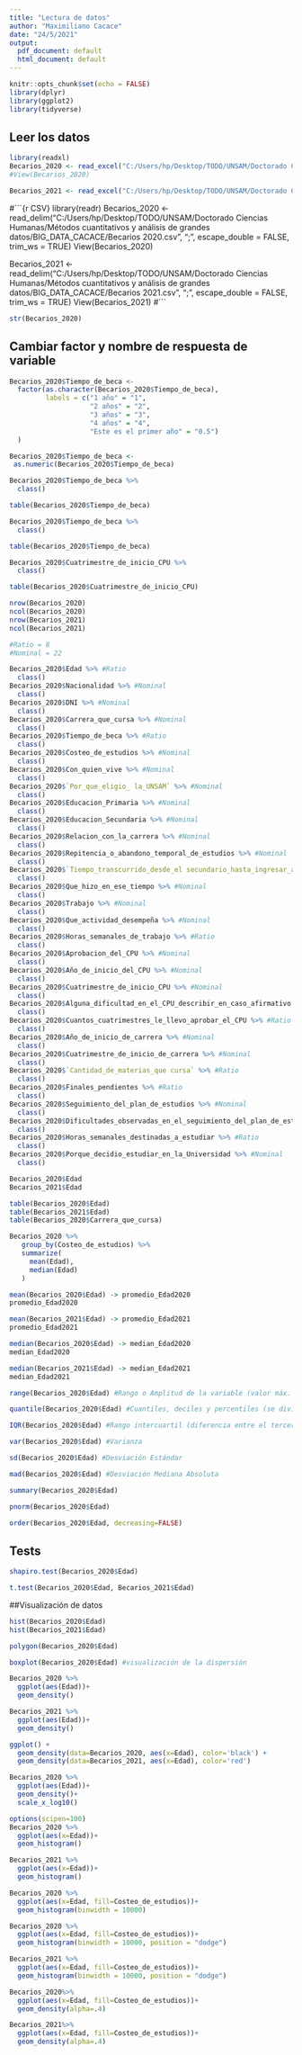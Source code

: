 ```yaml
---
title: "Lectura de datos"
author: "Maximiliano Cacace"
date: "24/5/2021"
output:
  pdf_document: default
  html_document: default
---
```


```r
knitr::opts_chunk$set(echo = FALSE)
library(dplyr)
library(ggplot2)
library(tidyverse)
```
## Leer los datos
```r
library(readxl)
Becarios_2020 <- read_excel("C:/Users/hp/Desktop/TODO/UNSAM/Doctorado Ciencias Humanas/Métodos cuantitativos y análisis de grandes datos/BIG_DATA_CACACE/Becarios 2020.xlsx")
#View(Becarios_2020)

Becarios_2021 <- read_excel("C:/Users/hp/Desktop/TODO/UNSAM/Doctorado Ciencias Humanas/Métodos cuantitativos y análisis de grandes datos/BIG_DATA_CACACE/Becarios 2021.xlsx")
```

#```{r CSV}
library(readr)
Becarios_2020 <- read_delim("C:/Users/hp/Desktop/TODO/UNSAM/Doctorado Ciencias Humanas/Métodos cuantitativos y análisis de grandes datos/BIG_DATA_CACACE/Becarios 2020.csv", 
    ";", escape_double = FALSE, trim_ws = TRUE)
View(Becarios_2020)

Becarios_2021 <- read_delim("C:/Users/hp/Desktop/TODO/UNSAM/Doctorado Ciencias Humanas/Métodos cuantitativos y análisis de grandes datos/BIG_DATA_CACACE/Becarios 2021.csv", 
    ";", escape_double = FALSE, trim_ws = TRUE)
View(Becarios_2021)
#```

```r
str(Becarios_2020)
```

## Cambiar factor y nombre de respuesta de variable

```r
Becarios_2020$Tiempo_de_beca <- 
  factor(as.character(Becarios_2020$Tiempo_de_beca), 
         labels = c("1 año" = "1",
                    "2 años" = "2",
                    "3 años" = "3",
                    "4 años" = "4",
                    "Este es el primer año" = "0.5")
  )

Becarios_2020$Tiempo_de_beca <- 
 as.numeric(Becarios_2020$Tiempo_de_beca)

Becarios_2020$Tiempo_de_beca %>%
  class()

table(Becarios_2020$Tiempo_de_beca)
```

```r
Becarios_2020$Tiempo_de_beca %>%
  class()

table(Becarios_2020$Tiempo_de_beca)
```
```r
Becarios_2020$Cuatrimestre_de_inicio_CPU %>%
  class()

table(Becarios_2020$Cuatrimestre_de_inicio_CPU)
```


```r
nrow(Becarios_2020)
ncol(Becarios_2020)
nrow(Becarios_2021)
ncol(Becarios_2021)
```

```r
#Ratio = 8
#Nominal = 22

Becarios_2020$Edad %>% #Ratio
  class()
Becarios_2020$Nacionalidad %>% #Nominal
  class()
Becarios_2020$DNI %>% #Nominal
  class()
Becarios_2020$Carrera_que_cursa %>% #Nominal
  class()
Becarios_2020$Tiempo_de_beca %>% #Ratio
  class()
Becarios_2020$Costeo_de_estudios %>% #Nominal
  class()
Becarios_2020$Con_quien_vive %>% #Nominal
  class()
Becarios_2020$`Por_que_eligio_ la_UNSAM` %>% #Nominal
  class()
Becarios_2020$Educacion_Primaria %>% #Nominal
  class()
Becarios_2020$Educacion_Secundaria %>% #Nominal
  class()
Becarios_2020$Relacion_con_la_carrera %>% #Nominal
  class()
Becarios_2020$Repitencia_o_abandono_temporal_de_estudios %>% #Nominal
  class()
Becarios_2020$`Tiempo_transcurrido_desde_el secundario_hasta_ingresar_a_la_universidad` %>% #Ratio
  class()
Becarios_2020$Que_hizo_en_ese_tiempo %>% #Nominal
  class()
Becarios_2020$Trabajo %>% #Nominal
  class()
Becarios_2020$Que_actividad_desempeña %>% #Nominal
  class()
Becarios_2020$Horas_semanales_de_trabajo %>% #Ratio
  class()
Becarios_2020$Aprobacion_del_CPU %>% #Nominal
  class()
Becarios_2020$Año_de_inicio_del_CPU %>% #Nominal
  class()
Becarios_2020$Cuatrimestre_de_inicio_CPU %>% #Nominal
  class()
Becarios_2020$Alguna_dificultad_en_el_CPU_describir_en_caso_afirmativo %>% #Nominal
  class()
Becarios_2020$Cuantos_cuatrimestres_le_llevo_aprobar_el_CPU %>% #Ratio
  class()
Becarios_2020$Año_de_inicio_de_carrera %>% #Nominal
  class()
Becarios_2020$Cuatrimestre_de_inicio_de_carrera %>% #Nominal
  class()
Becarios_2020$`Cantidad_de_materias_que cursa` %>% #Ratio
  class()
Becarios_2020$Finales_pendientes %>% #Ratio
  class()
Becarios_2020$Seguimiento_del_plan_de_estudios %>% #Nominal
  class()
Becarios_2020$Dificultades_observadas_en_el_seguimiento_del_plan_de_estudios %>% #Nominal
  class()
Becarios_2020$Horas_semanales_destinadas_a_estudiar %>% #Ratio
  class()
Becarios_2020$Porque_decidio_estudiar_en_la_Universidad %>% #Nominal
  class()
```

```r
Becarios_2020$Edad
Becarios_2021$Edad
```

```r
table(Becarios_2020$Edad)
table(Becarios_2021$Edad)
table(Becarios_2020$Carrera_que_cursa)
```

```r
Becarios_2020 %>% 
   group_by(Costeo_de_estudios) %>% 
   summarize(
     mean(Edad),
     median(Edad)
   )
```

```r
mean(Becarios_2020$Edad) -> promedio_Edad2020
promedio_Edad2020

mean(Becarios_2021$Edad) -> promedio_Edad2021
promedio_Edad2021

median(Becarios_2020$Edad) -> median_Edad2020 
median_Edad2020

median(Becarios_2021$Edad) -> median_Edad2021
median_Edad2021
```

```r
range(Becarios_2020$Edad) #Rango o Amplitud de la variable (valor máx. y min.)

quantile(Becarios_2020$Edad) #Cuantiles, deciles y percentiles (se dividen las obs. en 4 partes iguales = 5 valores)

IQR(Becarios_2020$Edad) #Rango intercuartil (diferencia entre el tercer y el primer cuartil de una distribución)

var(Becarios_2020$Edad) #Varianza

sd(Becarios_2020$Edad) #Desviación Estándar

mad(Becarios_2020$Edad) #Desviación Mediana Absoluta
```

```r
summary(Becarios_2020$Edad)
```

```r
pnorm(Becarios_2020$Edad)
```

```r
order(Becarios_2020$Edad, decreasing=FALSE)
```

## Tests

```r
shapiro.test(Becarios_2020$Edad)
```

```r
t.test(Becarios_2020$Edad, Becarios_2021$Edad)
```

##Visualización de datos

```r
hist(Becarios_2020$Edad)
hist(Becarios_2021$Edad)
```

```r
polygon(Becarios_2020$Edad)
```


```r
boxplot(Becarios_2020$Edad) #visualización de la dispersión
```

```r
Becarios_2020 %>% 
  ggplot(aes(Edad))+
  geom_density()

Becarios_2021 %>% 
  ggplot(aes(Edad))+
  geom_density()
```

```r
ggplot() + 
  geom_density(data=Becarios_2020, aes(x=Edad), color='black') +
  geom_density(data=Becarios_2021, aes(x=Edad), color='red')
```


```r
Becarios_2020 %>% 
  ggplot(aes(Edad))+
  geom_density()+
  scale_x_log10()
```

```r
options(scipen=100)
Becarios_2020 %>% 
  ggplot(aes(x=Edad))+
  geom_histogram()

Becarios_2021 %>% 
  ggplot(aes(x=Edad))+
  geom_histogram()
```

```r
Becarios_2020 %>% 
  ggplot(aes(x=Edad, fill=Costeo_de_estudios))+
  geom_histogram(binwidth = 10000)
```

```r
Becarios_2020 %>% 
  ggplot(aes(x=Edad, fill=Costeo_de_estudios))+
  geom_histogram(binwidth = 10000, position = "dodge")

Becarios_2021 %>% 
  ggplot(aes(x=Edad, fill=Costeo_de_estudios))+
  geom_histogram(binwidth = 10000, position = "dodge")
```

```r
Becarios_2020%>% 
  ggplot(aes(x=Edad, fill=Costeo_de_estudios))+
  geom_density(alpha=.4)

Becarios_2021%>% 
  ggplot(aes(x=Edad, fill=Costeo_de_estudios))+
  geom_density(alpha=.4)
```

